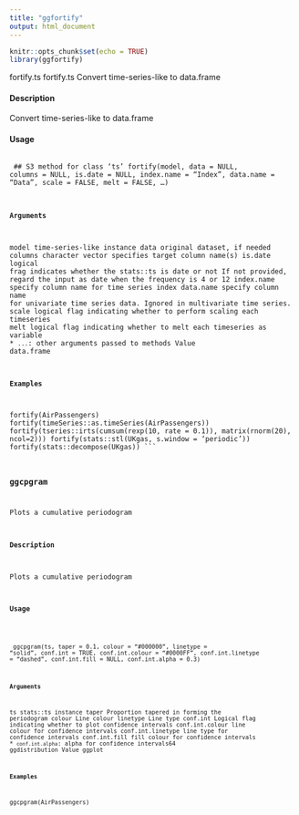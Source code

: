 ---
title: "ggfortify"
output: html_document
---

```{r setup, include=FALSE}
knitr::opts_chunk$set(echo = TRUE)
library(ggfortify)
```

fortify.ts
fortify.ts
Convert time-series-like to data.frame

#### Description 
 
Convert time-series-like to data.frame

#### Usage 
 <pre><code>
## S3 method for class 'ts'
fortify(model, data = NULL, columns = NULL, is.date = NULL,
index.name = "Index", data.name = "Data", scale = FALSE, melt = FALSE,
...)

#### Arguments 
 
model time-series-like instance
data original dataset, if needed
columns character vector specifies target column name(s)
is.date logical frag indicates whether the stats::ts is date or not If not provided,
regard the input as date when the frequency is 4 or 12
index.name specify column name for time series index
data.name specify column name for univariate time series data. Ignored in multivariate
time series.
scale logical flag indicating whether to perform scaling each timeseries
melt logical flag indicating whether to melt each timeseries as variable
* ``... ``: other arguments passed to methods
Value
data.frame

#### Examples 

fortify(AirPassengers)
fortify(timeSeries::as.timeSeries(AirPassengers))
fortify(tseries::irts(cumsum(rexp(10, rate = 0.1)), matrix(rnorm(20), ncol=2)))
fortify(stats::stl(UKgas, s.window = 'periodic'))
fortify(stats::decompose(UKgas))
```

### ggcpgram
Plots a cumulative periodogram

#### Description 
 
Plots a cumulative periodogram

#### Usage 
 <pre><code>
ggcpgram(ts, taper = 0.1, colour = "#000000", linetype = "solid",
conf.int = TRUE, conf.int.colour = "#0000FF",
conf.int.linetype = "dashed", conf.int.fill = NULL,
conf.int.alpha = 0.3)

#### Arguments 
 
ts stats::ts instance
taper Proportion tapered in forming the periodogram
colour Line colour
linetype Line type
conf.int
Logical flag indicating whether to plot confidence intervals
conf.int.colour
line colour for confidence intervals
conf.int.linetype
line type for confidence intervals
conf.int.fill
fill colour for confidence intervals
* ``conf.int.alpha``: alpha for confidence intervals64
ggdistribution
Value
ggplot

#### Examples 

ggcpgram(AirPassengers)
